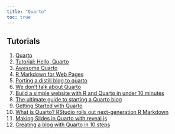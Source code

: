 ```yaml
---
title: "Quarto"
toc: true
---
```


## Tutorials

1)	[Quarto](https://quarto.org/)
2)	[Tutorial: Hello, Quarto](https://quarto.org/docs/get-started/hello/rstudio.html) 
3)	[Awesome Quarto](https://github.com/mcanouil/awesome-quarto)
4)	[R Markdown for Web Pages](https://www.markdownguide.org/basic-syntax/) 
5)	[Porting a distill blog to quarto](https://blog.djnavarro.net/posts/2022-04-20_porting-to-quarto/) 
6)	[We don't talk about Quarto](https://www.apreshill.com/blog/2022-04-we-dont-talk-about-quarto/) 
7)	[Build a simple website with R and Quarto in under 10 minutes](https://philipp.quarto.pub/my-first-website/article.html) 
8)	[The ultimate guide to starting a Quarto blog](https://albert-rapp.de/posts/13_quarto_blog_writing_guide/13_quarto_blog_writing_guide.html) 
9)	[Getting Started with Quarto](https://rstudio-conf-2022.github.io/get-started-quarto/) 
10)	[What is Quarto? RStudio rolls out next-generation R Markdown](https://www.infoworld.com/article/3666743/what-is-quarto-rstudio-quietly-rolls-out-next-generation-r-markdown.html) 
11)	[Making Slides in Quarto with reveal.js](https://meghan.rbind.io/blog/quarto-slides/) 
12)	[Creating a blog with Quarto in 10 steps](https://beamilz.com/posts/2022-06-05-creating-a-blog-with-quarto/en/) 
